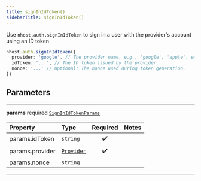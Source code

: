 ```yaml
---
title: signInIdToken()
sidebarTitle: signInIdToken()
---
```


Use `nhost.auth.signInIdToken` to sign in a user with the provider's account using an ID token

```ts
nhost.auth.signInIdToken({
  provider: 'google', // The provider name, e.g., 'google', 'apple', etc.
  idToken: '...', // The ID token issued by the provider.
  nonce: '...' // Optional: The nonce used during token generation.
})
```

## Parameters

---

**<span className="parameter-name">params</span>** <span className="optional-status">required</span> [`SignInIdTokenParams`](/reference/deprecated/javascript/auth/types/sign-in-id-token-params)

| Property                                                                                    | Type                                                    | Required | Notes |
| :------------------------------------------------------------------------------------------ | :------------------------------------------------------ | :------: | :---- |
| <span className="parameter-name"><span className="light-grey">params.</span>idToken</span>  | <code>string</code>                                     |    ✔️    |       |
| <span className="parameter-name"><span className="light-grey">params.</span>provider</span> | [`Provider`](/reference/deprecated/javascript/auth/types/provider) |    ✔️    |       |
| <span className="parameter-name"><span className="light-grey">params.</span>nonce</span>    | <code>string</code>                                     |          |       |

---
